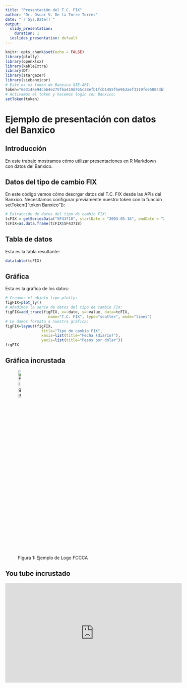 ```yaml
---
title: "Presentación del T.C. FIX"
author: "Dr. Oscar V. De la Torre Torres"
date: "`r Sys.Date()`"
output:
  slidy_presentation:
    duration: 1 
  ioslides_presentation: default
---
```


```r
knitr::opts_chunk$set(echo = FALSE)
library(plotly)
library(openxlsx)
library(kableExtra)
library(DT)
library(stargazer)
library(siebanxicor)
# Este es mi token de Banxico SIE-API:
token="6e3148e94cb64e275fba419d765c38efb1fcb1455f5e963aef3119fee50843b7"
# Activamos el token y hacemos login con Banxico:
setToken(token)
```

# Ejemplo de presentación con datos del Banxico

## Introducción

En este trabajo mostramos cómo utilizar presentaciones en R Markdown con datos del Banxico.

## Datos del tipo de cambio FIX

En este código vemos cómo descrgar datos del T.C. FIX desde las APIs del Banxico. Necesitamos configurar previamente nuestro token con la función setToken(["token Banxico"]):

```r
# Extracción de datos del tipo de cambio FIX:
tcFIX = getSeriesData("SF43718", startDate = "2003-05-16", endDate = "2024-07-09")
tcFIX=as.data.frame(tcFIX$SF43718)
```

## Tabla de datos

Esta es la tabla resultante:

```r
datatable(tcFIX)
```

## Gráfica

Esta es la gráfica de los datos:
```r
# Creamos el objeto tipo plotly:
figFIX=plot_ly()
# Añadimos la serie de datos del tipo de cambio FIX:
figFIX=add_trace(figFIX, x=~date, y=~value, data=tcFIX,
                   name="T.C. FIX", type="scatter", mode="lines")
# Le damos formato a nuestra gráfica:
figFIX=layout(figFIX, 
                title="Tipo de cambio FIX",
                xaxis=list(title="Fecha (diario)"), 
                yaxis=list(title="Pesos por dólar"))
figFIX
```

## Gráfica incrustada

![Figura 1: Ejemplo de Logo FCCCA](imagen.jpeg){width=15%}


## You tube incrustado

<iframe width="560" height="315" src="https://www.youtube.com/embed/kCqwj_fDWO8?si=ZguETL_m98kmjSZR" title="YouTube video player" frameborder="0" allow="accelerometer; autoplay; clipboard-write; encrypted-media; gyroscope; picture-in-picture; web-share" referrerpolicy="strict-origin-when-cross-origin" allowfullscreen></iframe>

